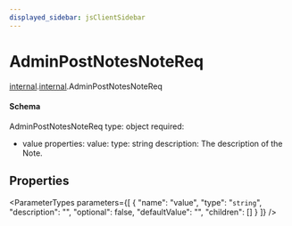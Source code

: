 ```yaml
---
displayed_sidebar: jsClientSidebar
---
```



# AdminPostNotesNoteReq

[internal](../../admin_discounts/modules/admin_discounts.internal.mdx).[internal](../modules/admin_discounts.internal.internal.mdx).AdminPostNotesNoteReq

#### Schema

AdminPostNotesNoteReq
type: object
required:
  - value
properties:
  value:
    type: string
    description: The description of the Note.

## Properties

<ParameterTypes parameters={[
  {
    "name": "value",
    "type": "`string`",
    "description": "",
    "optional": false,
    "defaultValue": "",
    "children": []
  }
]} />
